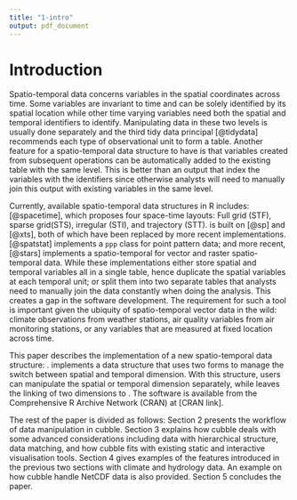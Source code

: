 ```yaml
---
title: "1-intro"
output: pdf_document
---
```


# Introduction

Spatio-temporal data concerns variables in the spatial coordinates across time. Some variables are invariant to time and can be solely identified by its spatial location while other time varying variables need both the spatial and temporal identifiers to identify. Manipulating data in these two levels is usually done separately and the third tidy data principal [@tidydata] recommends each type of observational unit to form a table. Another feature for a spatio-temporal data structure to have is that variables created from subsequent operations can be automatically added to the existing table with the same level. This is better than an output that index the variables with the identifiers since otherwise analysts will need to manually join this output with existing variables in the same level.

<!-- Many data structures have been proposed for spatial (\pkg{sf} by @sf) and temporal (\pkg{tsibble} by @tsibble) data in the R community, while less has been done for spatio-temporal data. The lack of such tools could potentially because analysts usually treat the spatial and temporal dimension of the data separately, without realising the need to create a new data structure. While this approach follows the third tidy data principal [@tidydata] (*Each type of observational unit forms a table*), analysts always need to manually join results from different observational units or combining multiple tables into one for downstream analysis. This additional step doesn't add new operations into the data but can be error prone. \newline -->

Currently, available spatio-temporal data structures in R includes: \pkg{spacetime} [@spacetime], which proposes four space-time layouts: Full grid (STF), sparse grid(STS), irregular (STI), and trajectory (STT). \pkg{spacetime} is built on \pkg{sp} [@sp] and \pkg{xts} [@xts], both of which have been replaced by more recent implementations. \pkg{spatstat} [@spatstat] implements a `ppp` class for point pattern data; and more recent, \pkg{stars} [@stars] implements a spatio-temporal for vector and raster spatio-temporal data.  While these implementations either store spatial and temporal variables all in a single table, hence duplicate the spatial variables at each temporal unit; or split them into two separate tables that analysts need to manually join the data constantly when doing the analysis. This creates a gap in the software development. The requirement for such a tool is important given the ubiquity of spatio-temporal vector data in the wild: climate observations from weather stations, air quality variables from air monitoring stations, or any variables that are measured at fixed location across time.

This paper describes the implementation of a new spatio-temporal data structure: \pkg{cubble}. \pkg{Cubble} implements a data structure that uses two forms to manage the switch between spatial and temporal dimension. With this structure, users can manipulate the spatial or temporal dimension separately, while leaves the linking of two dimensions to \pkg{cubble}. The software is available from the Comprehensive R Archive Network (CRAN) at [CRAN link]. 

The rest of the paper is divided as follows: Section 2 presents the workflow of data manipulation in cubble. Section 3 explains how cubble deals with some advanced considerations  including data with hierarchical structure, data matching, and how cubble fits with existing static and interactive visualisation tools. Section 4 gives examples of the features introduced in the previous two sections with climate and hydrology data. An example on how cubble handle NetCDF data is also provided. Section 5 concludes the paper.


